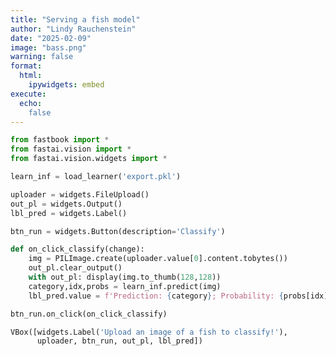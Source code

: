 ```yaml
---
title: "Serving a fish model"
author: "Lindy Rauchenstein"
date: "2025-02-09"
image: "bass.png"
warning: false
format:
  html:
    ipywidgets: embed
execute:
  echo:
    false
---
```


```python
from fastbook import *
from fastai.vision import *
from fastai.vision.widgets import *
```

```python
learn_inf = load_learner('export.pkl')
```

```python
uploader = widgets.FileUpload()
out_pl = widgets.Output()
lbl_pred = widgets.Label()
```

```python
btn_run = widgets.Button(description='Classify')

def on_click_classify(change):
    img = PILImage.create(uploader.value[0].content.tobytes())
    out_pl.clear_output()
    with out_pl: display(img.to_thumb(128,128))
    category,idx,probs = learn_inf.predict(img)
    lbl_pred.value = f'Prediction: {category}; Probability: {probs[idx]:.04f}'

btn_run.on_click(on_click_classify)

```

```python
VBox([widgets.Label('Upload an image of a fish to classify!'),
      uploader, btn_run, out_pl, lbl_pred])
```


